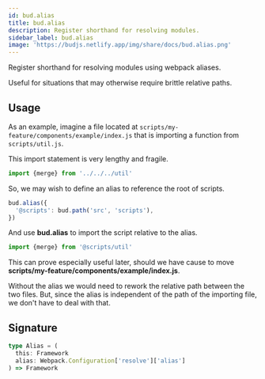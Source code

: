 ```yaml
---
id: bud.alias
title: bud.alias
description: Register shorthand for resolving modules.
sidebar_label: bud.alias
image: 'https://budjs.netlify.app/img/share/docs/bud.alias.png'
---
```


Register shorthand for resolving modules using webpack aliases.

Useful for situations that may otherwise require brittle relative paths.

## Usage

As an example, imagine a file located at `scripts/my-feature/components/example/index.js` that is importing a function from `scripts/util.js`.

This import statement is very lengthy and fragile.

```js title='scripts/my-feature/components/example/index.js'
import {merge} from '../../../util'
```

So, we may wish to define an alias to reference the root of scripts.

```js title='bud.config.js'
bud.alias({
  '@scripts': bud.path('src', 'scripts'),
})
```

And use **bud.alias** to import the script relative to the alias.

```js title='scripts/my-feature/components/example/index.js'
import {merge} from '@scripts/util'
```

This can prove especially useful later, should we have cause to move **scripts/my-feature/components/example/index.js**.

Without the alias we would need to rework the relative path between the two files. But, since the alias is independent of the path of the importing file, we don't have to deal with that.

## Signature

```ts title='bud.alias.d.ts'
type Alias = (
  this: Framework
  alias: Webpack.Configuration['resolve']['alias']
) => Framework
```

